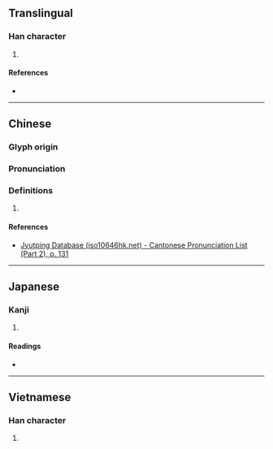 {{character info/new}}
==Translingual==

===Han character===
{{Han char|rn=75|rad=木|as=10|sn=14|four=|canj=DMVI|ids=⿰木辱}}

# {{defn|Han|sort=木10}}

====References====
* {{Han ref|kx=0546.020|dkj=15312|dj=0933.160|hdz=21263.010|uh=69C8|ud=27080}}

----

==Chinese==
{{zh-forms}}

===Glyph origin===
{{Han etym}}

===Pronunciation===
{{zh-pron
|m=nòu
|c=nau6
|h=pfs=
|md=
|mn=
|w=
|mc=y
|oc=y
|cat=
}}

===Definitions===
{{zh-hanzi}}

# {{rfdef|lang=zh}}

====References====
* [http://www.iso10646hk.net/jp/document/download.jsp Jyutping Database (iso10646hk.net) - Cantonese Pronunciation List (Part 2), p. 131]

----

==Japanese==

===Kanji===
{{ja-kanji|grade=|rs=木10}}

# {{defn|lang=ja|sort=木10}}

====Readings====
* {{ja-readings|on=[[どう]] (dō), [[ぬ]] (nu)|kun=[[すき]] (suki)}}

----

==Vietnamese==

===Han character===
{{vi-readings|rs=木10|hanviet=nọc}}

# {{defn|lang=vi|sort=木10}}